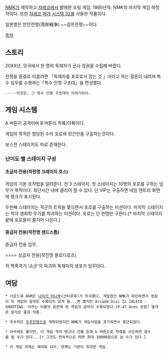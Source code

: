 [[NMK]]가 제작하고 [[쟈레코]]에서 발매한 슈팅 게임. 1995년작. NMK의 마지막 게임 하청작이다. 또한 [[쟈레코 메가 시스템 32]]를 사용한 작품이다.

일본명은 만안전쟁(湾岸戦争) ~~걸프전쟁~~이다.

[[목차]]

== 스토리 ==

20XX년, 모국에서 한 명의 독재자가 군사 정권을 수립해 버렸다.  
  
전쟁을 종결로 이끌려면 「독재자를 포로로서 잡는 것 」이라고 하는 결론이 내려져 특수 임무를 수행하는「특수 인명 구조대」을 편성했다.  
 
 ·····이것은, 그 특수 인명 구조대의 이야기이다.

== 게임 시스템 ==

A 버튼이 공격이며 B 버튼이 착륙/이륙이다. 

게임의 목적은 할당된 수의 포로와 민간인을 구출하는것이다.

보스전 스테이지도 따로 존재한다.

=== 난이도 별 스테이지 구성 ===

==== 초급자 전용(작전명 크레이지 호스) ====

게임의 기본 조작법을 알려준다. 전 3 스테이지. 첫 스테이지는 10명의 포로를 구하는 임무가 목적이다. 최단시간 내에 클리어 할 수 있다. 단 VIP는 구출하면 네임 엔트리 화면에 랭크가 표시된다.

두번째 스테이지는 적군의 트럭을 쫓으면서 포로를 구출하는 미션이다. 마지막 스테이지는 적의 생화학 무기를 파괴하는 미션이다. 포로는 단 한명만 구한다.[* 마지막 스테이지 끝에 포로들이 줄지어 나온다.]

==== 중급자 전용(작전명 센드스톰) ====

중급자 전용 임무.

==== 상급자 전용(작전명 블로디로즈)

적 핵폭격기 '쇼군'의 파괴와 독재자의 생포가 임무이다.

== 여담 ==

 * 사운드와 BGM은 [[나미키 마나부]](산타루루)가 작곡했다. 개발원인 NMK가 파산하면서 영원이 이 게임의 음악은 수록되지 않게 될...뻔 했지만 Arcade Disc In JALECO -SHOOTING- 이라는 이름의 음반에 본 게임의 음악이 수록되었다.(P-47 Aces 포함) 별개로 음악은 좋은 작품.

 * 후속작은 [[우주전쟁]]으로 계획되었지만 NMK가 게임사업을 포기하면서 중단되었다.

 * 아무래도 좋지만, 이 게임 적의 탱크나 건물 등에 b 버튼으로 착륙을 시도하면 점수를 벌 수가 있다...[* 그것도 연속적으로 하면 최대 10000점으로 늘 수가 있다.]

 * 이 게임 자체는 레어화 되어, 현재는 기판이 희귀한 게임.
